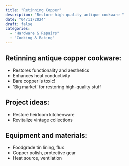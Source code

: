```yaml
---
title: "Retinning Copper"
description: "Restore high quality antique cookware "
date: "04/11/2024"
draft: false
categories:
  - "Hardware & Repairs"
  - "Cooking & Baking"
---
```


## Retinning antique copper cookware:
- Restores functionality and aesthetics
- Enhances heat conductivity
- Bare copper is toxic!
- 'Big market' for restoring high-quality stuff

## Project ideas:
- Restore heirloom kitchenware
- Revitalize vintage collections

## Equipment and materials:
- Foodgrade tin lining, flux
- Copper polish, protective gear
- Heat source, ventilation